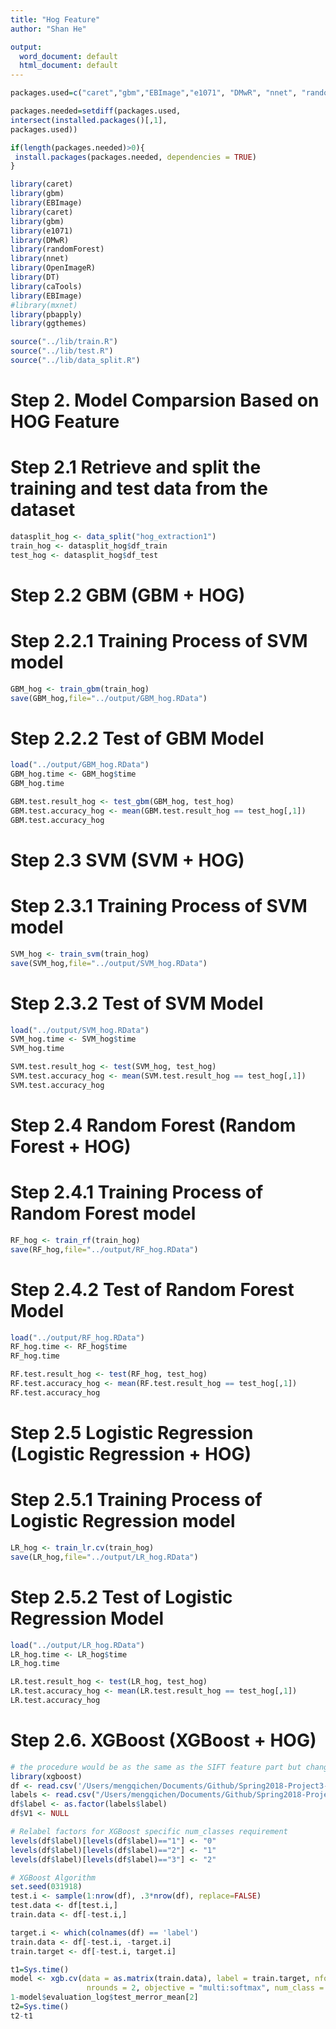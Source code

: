 ```yaml
---
title: "Hog Feature"
author: "Shan He"

output:
  word_document: default
  html_document: default
---
```

```r
packages.used=c("caret","gbm","EBImage","e1071", "DMwR", "nnet", "randomForest","OpenImageR","DT", "caTools","mxnet", "pbapply", "ggthemes")

packages.needed=setdiff(packages.used,
intersect(installed.packages()[,1],
packages.used))

if(length(packages.needed)>0){
 install.packages(packages.needed, dependencies = TRUE)
}

library(caret)
library(gbm)
library(EBImage)
library(caret)
library(gbm)
library(e1071)
library(DMwR)
library(randomForest)
library(nnet)
library(OpenImageR)
library(DT)
library(caTools)
library(EBImage)
#library(mxnet)
library(pbapply)
library(ggthemes)

source("../lib/train.R")
source("../lib/test.R")
source("../lib/data_split.R")
```

# Step 2. Model Comparsion Based on HOG Feature

# Step 2.1 Retrieve and split the training and test data from the dataset

```r
datasplit_hog <- data_split("hog_extraction1")
train_hog <- datasplit_hog$df_train
test_hog <- datasplit_hog$df_test
```

# Step 2.2 GBM (GBM + HOG)

# Step 2.2.1 Training Process of SVM model

```r
GBM_hog <- train_gbm(train_hog)
save(GBM_hog,file="../output/GBM_hog.RData")
```

# Step 2.2.2 Test of GBM Model

```r
load("../output/GBM_hog.RData")
GBM_hog.time <- GBM_hog$time
GBM_hog.time

GBM.test.result_hog <- test_gbm(GBM_hog, test_hog)
GBM.test.accuracy_hog <- mean(GBM.test.result_hog == test_hog[,1])
GBM.test.accuracy_hog
```

# Step 2.3 SVM (SVM + HOG)

# Step 2.3.1 Training Process of SVM model

```r
SVM_hog <- train_svm(train_hog)
save(SVM_hog,file="../output/SVM_hog.RData")
```

# Step 2.3.2 Test of SVM Model

```r
load("../output/SVM_hog.RData")
SVM_hog.time <- SVM_hog$time
SVM_hog.time

SVM.test.result_hog <- test(SVM_hog, test_hog)
SVM.test.accuracy_hog <- mean(SVM.test.result_hog == test_hog[,1])
SVM.test.accuracy_hog
```

# Step 2.4 Random Forest (Random Forest + HOG)

# Step 2.4.1 Training Process of Random Forest model

```r
RF_hog <- train_rf(train_hog)
save(RF_hog,file="../output/RF_hog.RData")
```

# Step 2.4.2 Test of Random Forest Model

```r
load("../output/RF_hog.RData")
RF_hog.time <- RF_hog$time
RF_hog.time

RF.test.result_hog <- test(RF_hog, test_hog)
RF.test.accuracy_hog <- mean(RF.test.result_hog == test_hog[,1])
RF.test.accuracy_hog
```

# Step 2.5 Logistic Regression (Logistic Regression + HOG)

# Step 2.5.1 Training Process of Logistic Regression model

```r
LR_hog <- train_lr.cv(train_hog)
save(LR_hog,file="../output/LR_hog.RData")
```

# Step 2.5.2 Test of Logistic Regression Model

```r
load("../output/LR_hog.RData")
LR_hog.time <- LR_hog$time
LR_hog.time

LR.test.result_hog <- test(LR_hog, test_hog)
LR.test.accuracy_hog <- mean(LR.test.result_hog == test_hog[,1])
LR.test.accuracy_hog
```

# Step 2.6. XGBoost (XGBoost + HOG)
```r
# the procedure would be as the same as the SIFT feature part but change the feature file int othe HOG features
library(xgboost)
df <- read.csv('/Users/mengqichen/Documents/Github/Spring2018-Project3-Group6/output/hog_extraction1.csv', header=FALSE)
labels <- read.csv("/Users/mengqichen/Documents/Github/Spring2018-Project3-Group6/data/label_train.csv")
df$label <- as.factor(labels$label)
df$V1 <- NULL

# Relabel factors for XGBoost specific num_classes requirement
levels(df$label)[levels(df$label)=="1"] <- "0"
levels(df$label)[levels(df$label)=="2"] <- "1"
levels(df$label)[levels(df$label)=="3"] <- "2"

# XGBoost Algorithm
set.seed(031918)
test.i <- sample(1:nrow(df), .3*nrow(df), replace=FALSE)
test.data <- df[test.i,]
train.data <- df[-test.i,]

target.i <- which(colnames(df) == 'label')
train.data <- df[-test.i, -target.i]
train.target <- df[-test.i, target.i]

t1=Sys.time()
model <- xgb.cv(data = as.matrix(train.data), label = train.target, nfold=10,
                 nrounds = 2, objective = "multi:softmax", num_class = 4)
1-model$evaluation_log$test_merror_mean[2]
t2=Sys.time()
t2-t1
```